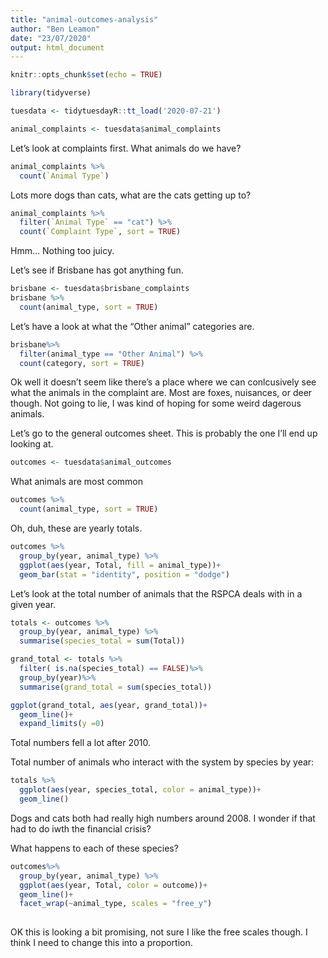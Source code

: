 ```yaml
---
title: "animal-outcomes-analysis"
author: "Ben Leamon"
date: "23/07/2020"
output: html_document
---
```


```r
knitr::opts_chunk$set(echo = TRUE)
```

```r
library(tidyverse)
```

```r
tuesdata <- tidytuesdayR::tt_load('2020-07-21')
```
```r
animal_complaints <- tuesdata$animal_complaints
```

Let's look at complaints first. What animals do we have? 
```r
animal_complaints %>%
  count(`Animal Type`)
```
Lots more dogs than cats, what are the cats getting up to?
```r
animal_complaints %>%
  filter(`Animal Type` == "cat") %>%
  count(`Complaint Type`, sort = TRUE)
```
Hmm... Nothing too juicy.

Let's see if Brisbane has got anything fun.
```r
brisbane <- tuesdata$brisbane_complaints
brisbane %>%
  count(animal_type, sort = TRUE)
```
Let's have a look at what the "Other animal" categories are. 
```r
brisbane%>%
  filter(animal_type == "Other Animal") %>%
  count(category, sort = TRUE)
```
Ok well it doesn't seem like there's a place where we can conlcusively see what the animals in the complaint are. Most are foxes, nuisances, or deer though. Not going to lie, I was kind of hoping for some weird dagerous animals. 

Let's go to the general outcomes sheet. This is probably the one I'll end up looking at.

```r
outcomes <- tuesdata$animal_outcomes
```

What animals are most common
```r
outcomes %>%
  count(animal_type, sort = TRUE)
```
Oh, duh, these are yearly totals. 

```r
outcomes %>%
  group_by(year, animal_type) %>%
  ggplot(aes(year, Total, fill = animal_type))+
  geom_bar(stat = "identity", position = "dodge")
```

Let's look at the total number of animals that the RSPCA deals with in a given year. 
```r
totals <- outcomes %>%
  group_by(year, animal_type) %>%
  summarise(species_total = sum(Total))

grand_total <- totals %>%
  filter( is.na(species_total) == FALSE)%>%
  group_by(year)%>%
  summarise(grand_total = sum(species_total))
```

```r
ggplot(grand_total, aes(year, grand_total))+
  geom_line()+
  expand_limits(y =0)
```
Total numbers fell a lot after 2010.

Total number of animals who interact with the system by species by year:
```r
totals %>%
  ggplot(aes(year, species_total, color = animal_type))+
  geom_line()
```
Dogs and cats both had really high numbers around 2008. I wonder if that had to do iwth the financial crisis?

What happens to each of these species? 
```r
outcomes%>% 
  group_by(year, animal_type) %>%
  ggplot(aes(year, Total, color = outcome))+
  geom_line()+
  facet_wrap(~animal_type, scales = "free_y")
  
```
OK this is looking a bit promising, not sure I like the free scales though. I think I need to change this into a proportion. 
